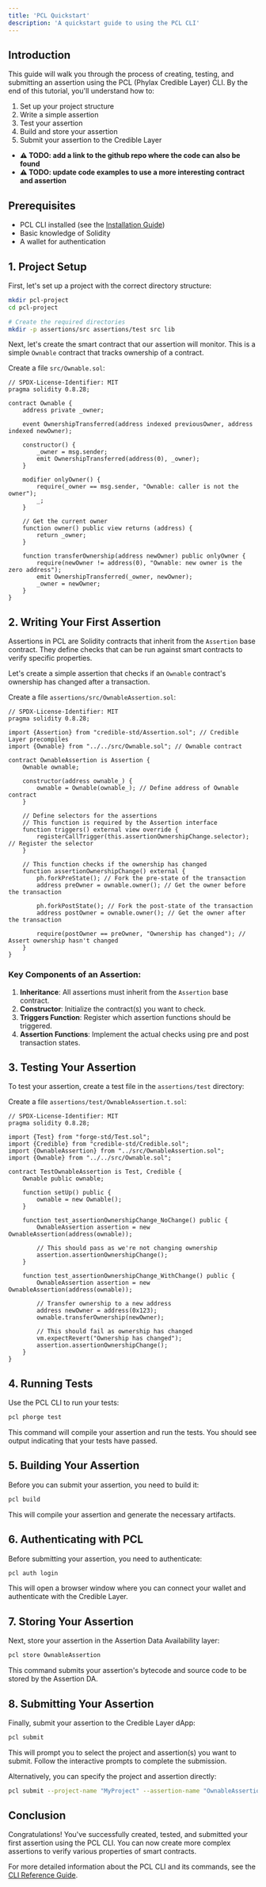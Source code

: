 ```yaml
---
title: 'PCL Quickstart'
description: 'A quickstart guide to using the PCL CLI'
---
```


## Introduction

This guide will walk you through the process of creating, testing, and submitting an assertion using the PCL (Phylax Credible Layer) CLI. By the end of this tutorial, you'll understand how to:

1. Set up your project structure
2. Write a simple assertion
3. Test your assertion
4. Build and store your assertion
5. Submit your assertion to the Credible Layer

- **⚠️ TODO: add a link to the github repo where the code can also be found**
- **⚠️ TODO: update code examples to use a more interesting contract and assertion**

## Prerequisites

- PCL CLI installed (see the [Installation Guide](credible/credible-install))
- Basic knowledge of Solidity
- A wallet for authentication

## 1. Project Setup

First, let's set up a project with the correct directory structure:

```bash
mkdir pcl-project
cd pcl-project

# Create the required directories
mkdir -p assertions/src assertions/test src lib
```

Next, let's create the smart contract that our assertion will monitor. This is a simple `Ownable` contract that tracks ownership of a contract.

Create a file `src/Ownable.sol`:

```solidity
// SPDX-License-Identifier: MIT
pragma solidity 0.8.28;

contract Ownable {
    address private _owner;

    event OwnershipTransferred(address indexed previousOwner, address indexed newOwner);

    constructor() {
        _owner = msg.sender;
        emit OwnershipTransferred(address(0), _owner);
    }

    modifier onlyOwner() {
        require(_owner == msg.sender, "Ownable: caller is not the owner");
        _;
    }

    // Get the current owner
    function owner() public view returns (address) {
        return _owner;
    }

    function transferOwnership(address newOwner) public onlyOwner {
        require(newOwner != address(0), "Ownable: new owner is the zero address");
        emit OwnershipTransferred(_owner, newOwner);
        _owner = newOwner;
    }
}
```

## 2. Writing Your First Assertion

Assertions in PCL are Solidity contracts that inherit from the `Assertion` base contract. They define checks that can be run against smart contracts to verify specific properties.

Let's create a simple assertion that checks if an `Ownable` contract's ownership has changed after a transaction.

Create a file `assertions/src/OwnableAssertion.sol`:

```solidity
// SPDX-License-Identifier: MIT
pragma solidity 0.8.28;

import {Assertion} from "credible-std/Assertion.sol"; // Credible Layer precompiles
import {Ownable} from "../../src/Ownable.sol"; // Ownable contract

contract OwnableAssertion is Assertion {
    Ownable ownable;

    constructor(address ownable_) {
        ownable = Ownable(ownable_); // Define address of Ownable contract
    }

    // Define selectors for the assertions
    // This function is required by the Assertion interface
    function triggers() external view override {
        registerCallTrigger(this.assertionOwnershipChange.selector); // Register the selector
    }

    // This function checks if the ownership has changed
    function assertionOwnershipChange() external {
        ph.forkPreState(); // Fork the pre-state of the transaction
        address preOwner = ownable.owner(); // Get the owner before the transaction
        
        ph.forkPostState(); // Fork the post-state of the transaction
        address postOwner = ownable.owner(); // Get the owner after the transaction
        
        require(postOwner == preOwner, "Ownership has changed"); // Assert ownership hasn't changed
    }
}
```

### Key Components of an Assertion:

1. **Inheritance**: All assertions must inherit from the `Assertion` base contract.
2. **Constructor**: Initialize the contract(s) you want to check.
3. **Triggers Function**: Register which assertion functions should be triggered.
4. **Assertion Functions**: Implement the actual checks using pre and post transaction states.

## 3. Testing Your Assertion

To test your assertion, create a test file in the `assertions/test` directory:

Create a file `assertions/test/OwnableAssertion.t.sol`:

```solidity
// SPDX-License-Identifier: MIT
pragma solidity 0.8.28;

import {Test} from "forge-std/Test.sol";
import {Credible} from "credible-std/Credible.sol";
import {OwnableAssertion} from "../src/OwnableAssertion.sol";
import {Ownable} from "../../src/Ownable.sol";

contract TestOwnableAssertion is Test, Credible {
    Ownable public ownable;

    function setUp() public {
        ownable = new Ownable();
    }

    function test_assertionOwnershipChange_NoChange() public {
        OwnableAssertion assertion = new OwnableAssertion(address(ownable));
        
        // This should pass as we're not changing ownership
        assertion.assertionOwnershipChange();
    }
    
    function test_assertionOwnershipChange_WithChange() public {
        OwnableAssertion assertion = new OwnableAssertion(address(ownable));
        
        // Transfer ownership to a new address
        address newOwner = address(0x123);
        ownable.transferOwnership(newOwner);
        
        // This should fail as ownership has changed
        vm.expectRevert("Ownership has changed");
        assertion.assertionOwnershipChange();
    }
}
```

## 4. Running Tests

Use the PCL CLI to run your tests:

```bash
pcl phorge test
```

This command will compile your assertion and run the tests. You should see output indicating that your tests have passed.

## 5. Building Your Assertion

Before you can submit your assertion, you need to build it:

```bash
pcl build
```

This will compile your assertion and generate the necessary artifacts.

## 6. Authenticating with PCL

Before submitting your assertion, you need to authenticate:

```bash
pcl auth login
```

This will open a browser window where you can connect your wallet and authenticate with the Credible Layer.

## 7. Storing Your Assertion

Next, store your assertion in the Assertion Data Availability layer:

```bash
pcl store OwnableAssertion
```

This command submits your assertion's bytecode and source code to be stored by the Assertion DA.

## 8. Submitting Your Assertion

Finally, submit your assertion to the Credible Layer dApp:

```bash
pcl submit
```

This will prompt you to select the project and assertion(s) you want to submit. Follow the interactive prompts to complete the submission.

Alternatively, you can specify the project and assertion directly:

```bash
pcl submit --project-name "MyProject" --assertion-name "OwnableAssertion"
```

## Conclusion

Congratulations! You've successfully created, tested, and submitted your first assertion using the PCL CLI. You can now create more complex assertions to verify various properties of smart contracts.

For more detailed information about the PCL CLI and its commands, see the [CLI Reference Guide](credible/pcl-reference).
